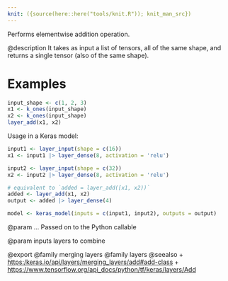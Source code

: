 ```yaml
---
knit: ({source(here::here("tools/knit.R")); knit_man_src})
---
```

Performs elementwise addition operation.

@description
It takes as input a list of tensors, all of the same shape,
and returns a single tensor (also of the same shape).

# Examples
```r
input_shape <- c(1, 2, 3)
x1 <- k_ones(input_shape)
x2 <- k_ones(input_shape)
layer_add(x1, x2)
```

Usage in a Keras model:

```r
input1 <- layer_input(shape = c(16))
x1 <- input1 |> layer_dense(8, activation = 'relu')

input2 <- layer_input(shape = c(32))
x2 <- input2 |> layer_dense(8, activation = 'relu')

# equivalent to `added = layer_add([x1, x2))`
added <- layer_add(x1, x2)
output <- added |> layer_dense(4)

model <- keras_model(inputs = c(input1, input2), outputs = output)
```

@param ...
Passed on to the Python callable

@param inputs
layers to combine

@export
@family merging layers
@family layers
@seealso
+ <https:/keras.io/api/layers/merging_layers/add#add-class>
+ <https://www.tensorflow.org/api_docs/python/tf/keras/layers/Add>
